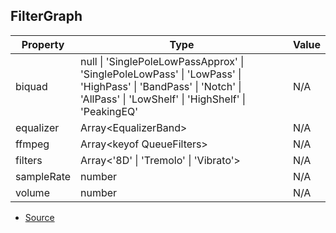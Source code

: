 ## FilterGraph

| Property | Type | Value |
| ----------- | ----------- | ----------- |
| biquad | null \| 'SinglePoleLowPassApprox' \| 'SinglePoleLowPass' \| 'LowPass' \| 'HighPass' \| 'BandPass' \| 'Notch' \| 'AllPass' \| 'LowShelf' \| 'HighShelf' \| 'PeakingEQ' | N/A |
| equalizer | Array\<EqualizerBand> | N/A |
| ffmpeg | Array\<keyof QueueFilters> | N/A |
| filters | Array\<'8D' \| 'Tremolo' \| 'Vibrato'> | N/A |
| sampleRate | number | N/A |
| volume | number | N/A |


- [Source](https://github.com/Androz2091/discord-player/blob/62d0fce/packages/discord-player/src/manager/GuildQueueAudioFilters.ts#L313)